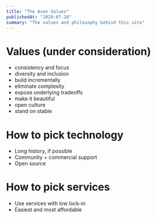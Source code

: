 ```yaml
---
title: "The Aven Values"
publishedAt: "2020-07-28"
summary: "The values and philosophy behind this site"
---
```


# Values (under consideration)

- consistency and focus
- diversity and inclusion
- build incrementally
- eliminate complexity
- expose underlying tradeoffs
- make it beautiful
- open culture
- stand on stable

# How to pick technology

- Long history, if possible
- Community + commercial support
- Open source

# How to pick services

- Use services with low lock-in
- Easiest and most affordable

<!--- © Eric Vicenti 2020. Licensed under Creative Commons CC BY-NC-SA 4.0 https://creativecommons.org/licenses/by-nc-sa/4.0/ -->
